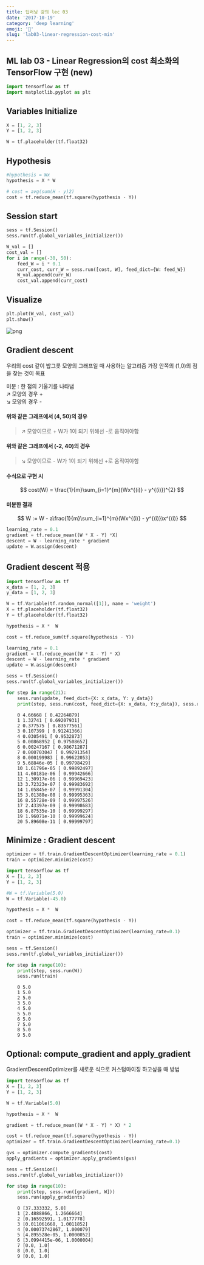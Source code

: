 ```yaml
---
title: 딥러닝 강의 lec 03
date: '2017-10-19'
category: 'deep learning'
emoji: '🐛'
slug: 'lab03-linear-regression-cost-min'
---
```


## ML lab 03 - Linear Regression의 cost 최소화의 TensorFlow 구현 (new)


```python
import tensorflow as tf
import matplotlib.pyplot as plt
```

## Variables Initialize


```python
X = [1, 2, 3]
Y = [1, 2, 3]

W = tf.placeholder(tf.float32)
```

## Hypothesis


```python
#hypothesis = Wx
hypothesis = X * W
```


```python
# cost = avg(sum(H - y)2)
cost = tf.reduce_mean(tf.square(hypothesis - Y))
```

## Session start


```python
sess = tf.Session()
sess.run(tf.global_variables_initializer())
```


```python
W_val = []
cost_val = []
for i in range(-30, 50):
    feed_W = i * 0.1
    curr_cost, curr_W = sess.run([cost, W], feed_dict={W: feed_W})
    W_val.append(curr_W)
    cost_val.append(curr_cost)
```

## Visualize


```python
plt.plot(W_val, cost_val)
plt.show()
```


![png](output_11_0.png)

## Gradient descent
우리의 cost 같이 밥그릇 모양의 그래프일 때 사용하는 알고리즘
가장 안쪽의 (1,0)의 점을 찾는 것이 목표

미분 : 한 점의 기울기를 나타냄  
↗ 모양의 경우 +  
↘ 모양의 경우 -  

#### 위와 같은 그래프에서 (4, 50)의 경우
> ↗ 모양이므로 +
W가 1이 되기 위해선 -로 움직여야함

#### 위와 같은 그래프에서 (-2, 40)의 경우
> ↘ 모양이므로 -
W가 1이 되기 위해선 +로 움직여야함

#### 수식으로 구현 시
$$
cost(W) = \frac{1}{m}\sum_{i=1}^{m}(Wx^{(i)} - y^{(i)})^{2}
$$

#### 미분한 결과
$$
W := W - a\frac{1}{m}\sum_{i=1}^{m}(Wx^{(i)} - y^{(i)})x^{(i)}
$$
```python
learning_rate = 0.1
gradient = tf.reduce_mean((W * X - Y) *X)
descent = W - learning_rate * gradient
update = W.assign(descent)
```

## Gradient descent 적용


```python
import tensorflow as tf
x_data = [1, 2, 3]
y_data = [1, 2, 3]
```


```python
W = tf.Variable(tf.random_normal([1]), name = 'weight')
X = tf.placeholder(tf.float32)
Y = tf.placeholder(tf.float32)
```


```python
hypothesis = X *  W
```


```python
cost = tf.reduce_sum(tf.square(hypothesis - Y))
```


```python
learning_rate = 0.1
gradient = tf.reduce_mean((W * X - Y) * X)
descent = W - learning_rate * gradient
update = W.assign(descent)
```


```python
sess = tf.Session()
sess.run(tf.global_variables_initializer())

for step in range(21):
    sess.run(update, feed_dict={X: x_data, Y: y_data})
    print(step, sess.run(cost, feed_dict={X: x_data, Y:y_data}), sess.run(W))
```

```
    0 4.66668 [ 0.42264879]
    1 1.32741 [ 0.69207931]
    2 0.377575 [ 0.83577561]
    3 0.107399 [ 0.91241366]
    4 0.0305491 [ 0.9532873]
    5 0.00868952 [ 0.97508657]
    6 0.00247167 [ 0.98671287]
    7 0.000703047 [ 0.99291354]
    8 0.000199983 [ 0.99622053]
    9 5.68846e-05 [ 0.99798429]
    10 1.61796e-05 [ 0.99892497]
    11 4.60181e-06 [ 0.99942666]
    12 1.30917e-06 [ 0.99969423]
    13 3.72323e-07 [ 0.99983692]
    14 1.05845e-07 [ 0.99991304]
    15 3.01388e-08 [ 0.99995363]
    16 8.55728e-09 [ 0.99997526]
    17 2.43397e-09 [ 0.99998683]
    18 6.87535e-10 [ 0.99999297]
    19 1.96071e-10 [ 0.99999624]
    20 5.89608e-11 [ 0.99999797]
```

## Minimize : Gradient descent

```python
optimizer = tf.train.GradientDescentOptimizer(learning_rate = 0.1)
train = optimizer.minimize(cost)
```


```python
import tensorflow as tf
X = [1, 2, 3]
Y = [1, 2, 3]
```


```python
#W = tf.Variable(5.0)
W = tf.Variable(-45.0)
```


```python
hypothesis = X *  W
```


```python
cost = tf.reduce_mean(tf.square(hypothesis - Y))
```


```python
optimizer = tf.train.GradientDescentOptimizer(learning_rate=0.1)
train = optimizer.minimize(cost)
```


```python
sess = tf.Session()
sess.run(tf.global_variables_initializer())

for step in range(10):
    print(step, sess.run(W))
    sess.run(train)
```

```
    0 5.0
    1 5.0
    2 5.0
    3 5.0
    4 5.0
    5 5.0
    6 5.0
    7 5.0
    8 5.0
    9 5.0
```

## Optional: compute_gradient and apply_gradient

GradientDescentOptimizer를 새로운 식으로 커스텀마이징 하고싶을 때 방법


```python
import tensorflow as tf
X = [1, 2, 3]
Y = [1, 2, 3]
```


```python
W = tf.Variable(5.0)
```


```python
hypothesis = X *  W
```


```python
gradient = tf.reduce_mean((W * X - Y) * X) * 2
```


```python
cost = tf.reduce_mean(tf.square(hypothesis - Y))
optimizer = tf.train.GradientDescentOptimizer(learning_rate=0.1)
```


```python
gvs = optimizer.compute_gradients(cost)
apply_gradients = optimizer.apply_gradients(gvs)
```


```python
sess = tf.Session()
sess.run(tf.global_variables_initializer())

for step in range(10):
    print(step, sess.run([gradient, W]))
    sess.run(apply_gradients)
```

```
    0 [37.333332, 5.0]
    1 [2.4888866, 1.2666664]
    2 [0.16592591, 1.0177778]
    3 [0.011061668, 1.0011852]
    4 [0.00073742867, 1.000079]
    5 [4.895528e-05, 1.0000052]
    6 [3.0994415e-06, 1.0000004]
    7 [0.0, 1.0]
    8 [0.0, 1.0]
    9 [0.0, 1.0]
```